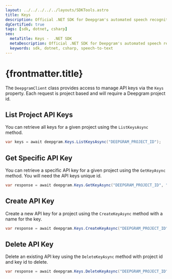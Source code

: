 ---
layout: ../../../../../layouts/SDKTools.astro
title: Keys
description: Official .NET SDK for Deepgram's automated speech recognition APIs.
dgCertified: true
tags: [sdk, dotnet, csharp]
seo:
  metaTitle: Keys -  .NET SDK
  metaDescription: Official .NET SDK for Deepgram's automated speech recognition APIs.
  keywords: sdk, dotnet, csharp, speech-to-text
---

# {frontmatter.title}

The `DeepgramClient` class provides access to manage API keys via the `Keys`
property. Each request is project based and will require a Deepgram project id.

## List Project API Keys

You can retrieve all keys for a given project using the `ListKeysAsync` method.

```csharp
var keys = await deepgram.Keys.ListKeysAsync("DEEPGRAM_PROJECT_ID");
```

## Get Specific API Key

You can retrieve a specific API key for a given project using the `GetKeyAsync`
method. You will need the API keys unique id.

```csharp
var response = await deepgram.Keys.GetKeyAsync("DEEPGRAM_PROJECT_ID", "KEY_ID");
```

## Create API Key

Create a new API key for a project using the `CreateKeyAsync` method
with a name for the key.

```csharp
var response = await deepgram.Keys.CreateKeyAsync("DEEPGRAM_PROJECT_ID", "NAME_FOR_KEY", new string[] {"member"});
```

## Delete API Key

Delete an existing API key using the `DeleteKeyAsync` method with project id and
key id to delete.

```csharp
var response = await deepgram.Keys.DeleteKeyAsync("DEEPGRAM_PROJECT_ID", "KEY_ID");
```
